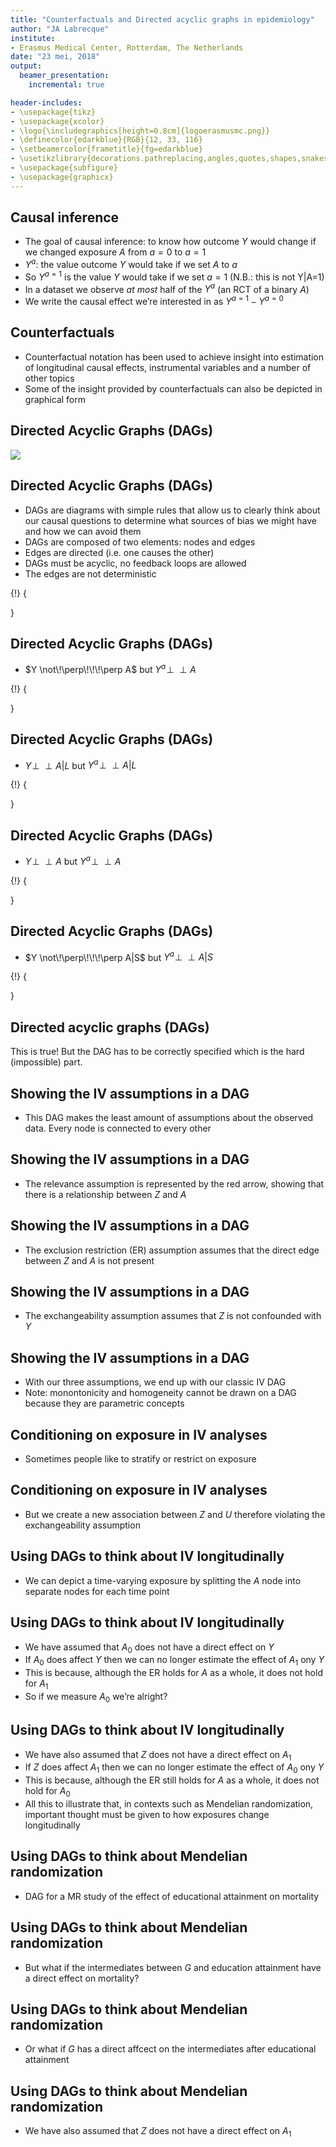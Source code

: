 ```yaml
---
title: "Counterfactuals and Directed acyclic graphs in epidemiology"
author: "JA Labrecque"
institute:
- Erasmus Medical Center, Rotterdam, The Netherlands
date: "23 mei, 2018"
output: 
  beamer_presentation: 
    incremental: true

header-includes:
- \usepackage{tikz}
- \usepackage{xcolor}
- \logo{\includegraphics[height=0.8cm]{logoerasmusmc.png}}
- \definecolor{edarkblue}{RGB}{12, 33, 116}
- \setbeamercolor{frametitle}{fg=edarkblue}
- \usetikzlibrary{decorations.pathreplacing,angles,quotes,shapes,snakes}
- \usepackage{subfigure}
- \usepackage{graphicx}
---
```


## Causal inference 

- The goal of causal inference: to know how outcome $Y$ would change if we changed exposure $A$ from $a=0$ to $a=1$
- $Y^a$: the value outcome $Y$ would take if we set $A$ to $a$
- So $Y^{a=1}$ is the value $Y$ would take if we set $a=1$ (N.B.: this is not Y|A=1)
- In a dataset we observe _at most_ half of the $Y^a$ (an RCT of a binary $A$)
- We write the causal effect we're interested in as $Y^{a=1}-Y^{a=0}$


## Counterfactuals

- Counterfactual notation has been used to achieve insight into estimation of longitudinal causal effects, instrumental variables and a number of other topics
- Some of the insight provided by counterfactuals can also be depicted in graphical form



## Directed Acyclic Graphs (DAGs)
\setbeamertemplate{caption}{\raggedright\insertcaption\par}

![](so.png)


## Directed Acyclic Graphs (DAGs)
- DAGs are diagrams with simple rules that allow us to clearly think about our causal questions to determine what sources of bias we might have and how we can avoid them
- DAGs are composed of two elements: nodes and edges
- Edges are directed (i.e. one causes the other)
- DAGs must be acyclic, no feedback loops are allowed
- The edges are not deterministic

\vspace{1cm}
\centering
\resizebox {0.5\textwidth} {!} {
\begin{tikzpicture}[scale=1]
\node[text centered] at (0,0) (a) {$A$};
\node[text centered] at (-0.25,0.25) (n) {\tiny{node}};
\node[text centered] at (3,0) (y) {$Y$};
\draw[->, line width= 1] (a) -- (y) node [midway, above, fill=white] {\tiny{edge}};
\end{tikzpicture}
}



## Directed Acyclic Graphs (DAGs)

- $Y \not\!\perp\!\!\!\perp A$ but $Y^a \!\perp\!\!\!\perp A$

\centering
\resizebox {0.8\textwidth} {!} {
\begin{tikzpicture}
\node[text centered] at (-3,0) (l) {$L$};
\node[text centered] at (0,0) (a) {$A$};
\node[text centered] at (3,0) (y) {$Y$};
\draw[->, line width= 1] (l) -- (a);
\draw[->, line width= 1] (l) to [out=45, in=135] (y);
\end{tikzpicture}
}


## Directed Acyclic Graphs (DAGs)

- $Y \!\perp\!\!\!\perp A|L$ but $Y^a \!\perp\!\!\!\perp A|L$

\centering
\resizebox {0.8\textwidth} {!} {
\begin{tikzpicture}
\node[text centered, rectangle, draw] at (-3,0) (l) {$L$};
\node[text centered] at (0,0) (a) {$A$};
\node[text centered] at (3,0) (y) {$Y$};
\draw[->, line width= 1] (l) -- (a);
\draw[->, line width= 1] (l) to [out=45, in=135] (y);
\end{tikzpicture}
}

## Directed Acyclic Graphs (DAGs)

- $Y \!\perp\!\!\!\perp A$ but $Y^a \!\perp\!\!\!\perp A$

\centering
\resizebox {0.8\textwidth} {!} {
\begin{tikzpicture}
\node[text centered] at (-3,0) (a) {$A$};
\node[text centered] at (0,0) (y) {$Y$};
\node[text centered] at (3,0) (s) {$S$};
\draw[->, line width= 1] (y) -- (s);
\draw[->, line width= 1] (a) to [out=45, in=135] (s);
\end{tikzpicture}
}


## Directed Acyclic Graphs (DAGs)

- $Y \not\!\perp\!\!\!\perp A|S$ but $Y^a \!\perp\!\!\!\perp A|S$

\centering
\resizebox {0.8\textwidth} {!} {
\begin{tikzpicture}
\node[text centered] at (-3,0) (a) {$A$};
\node[text centered] at (0,0) (y) {$Y$};
\node[text centered, rectangle, draw] at (3,0) (s) {$S$};
\draw[->, line width= 1] (y) -- (s);
\draw[->, line width= 1] (a) to [out=45, in=135] (s);
\end{tikzpicture}
}



## Directed acyclic graphs (DAGs)

\begin{center}
\includegraphics[height=5cm]{rejoice.png}
\end{center}

This is true! But the DAG has to be correctly specified which is the hard (impossible) part.




## Showing the IV assumptions in a DAG

- This DAG makes the least amount of assumptions about the observed data. Every node is connected to every other

\begin{figure}
\centering
\begin{tikzpicture}
\node[text centered] at (0,0) (g) {$Z$};
\node[text centered] at (2.5,0) (e) {$A$};
\node[text centered] at (0,2) (u) {$U$};
\node[text centered] at (5,0) (y) {$Y$};
\draw[->, line width= 1] (g) to [out=315,in=225, looseness=0.75] (y) ;
\draw[->, line width= 1] (g) -- (e);
\draw[->, line width= 1] (e) -- (y);
\draw[->, line width= 1] (u) -- (e);
\draw[->, line width= 1] (u) -- (y);
\draw[->, line width= 1] (u) -- (g);
\end{tikzpicture}
\label{fig:standardIVdag}
\end{figure}



## Showing the IV assumptions in a DAG

- The relevance assumption is represented by the red arrow, showing that there is a relationship between $Z$ and $A$

\begin{figure}
\centering
\begin{tikzpicture}
\node[text centered] at (0,0) (g) {$Z$};
\node[text centered] at (2.5,0) (e) {$A$};
\node[text centered] at (0,2) (u) {$U$};
\node[text centered] at (5,0) (y) {$Y$};
\draw[->, line width= 1] (g) to [out=315,in=225, looseness=0.75] (y) ;
\draw[->, line width= 1, red] (g) -- (e);
\draw[->, line width= 1] (e) -- (y);
\draw[->, line width= 1] (u) -- (e);
\draw[->, line width= 1] (u) -- (y);
\draw[->, line width= 1] (u) -- (g);
\end{tikzpicture}
\label{fig:standardIVdag}
\end{figure}


## Showing the IV assumptions in a DAG

- The exclusion restriction (ER) assumption assumes that the direct edge between $Z$ and $A$ is not present

\begin{figure}
\centering
\begin{tikzpicture}
\node[text centered] at (0,0) (g) {$Z$};
\node[text centered] at (2.5,0) (e) {$A$};
\node[text centered] at (0,2) (u) {$U$};
\node[text centered] at (5,0) (y) {$Y$};
\draw[->, line width= 1, lightgray] (g) to [out=315,in=225, looseness=0.75] node [cross out, draw]{} (y) ;
\draw[->, line width= 1, red] (g) -- (e);
\draw[->, line width= 1] (e) -- (y);
\draw[->, line width= 1] (u) -- (e);
\draw[->, line width= 1] (u) -- (y);
\draw[->, line width= 1] (u) -- (g);
\end{tikzpicture}
\label{fig:standardIVdag}
\end{figure}

## Showing the IV assumptions in a DAG

- The exchangeability assumption assumes that $Z$ is not confounded with $Y$

\begin{figure}
\centering
\begin{tikzpicture}
\node[text centered] at (0,0) (g) {$Z$};
\node[text centered] at (2.5,0) (e) {$A$};
\node[text centered] at (0,2) (u) {$U$};
\node[text centered] at (5,0) (y) {$Y$};
\draw[->, line width= 1, lightgray] (g) to [out=315,in=225, looseness=0.75] node [cross out, draw]{} (y) ;
\draw[->, line width= 1, red] (g) -- (e);
\draw[->, line width= 1] (e) -- (y);
\draw[->, line width= 1] (u) --  (e);
\draw[->, line width= 1] (u) -- (y);
\draw[->, line width= 1, lightgray] (u) -- node [cross out, draw]{} (g) ;
\end{tikzpicture}
\label{fig:standardIVdag}
\end{figure}





## Showing the IV assumptions in a DAG

- With our three assumptions, we end up with our classic IV DAG
- Note: monontonicity and homogeneity cannot be drawn on a DAG because they are parametric concepts

\begin{figure}
\centering
\begin{tikzpicture}
\node[text centered] at (0,0) (g) {$Z$};
\node[text centered] at (2.5,0) (e) {$A$};
\node[text centered] at (2.5,2) (u) {$U$};
\node[text centered] at (5,0) (y) {$Y$};
\draw[->, line width= 1, red] (g) -- (e);
\draw[->, line width= 1] (e) -- (y);
\draw[->, line width= 1] (u) --  (e);
\draw[->, line width= 1] (u) -- (y);
\end{tikzpicture}
\label{fig:standardIVdag}
\end{figure}


## Conditioning on exposure in IV analyses

- Sometimes people like to stratify or restrict on exposure


\begin{figure}
\centering
\begin{tikzpicture}
\node[text centered] at (0,0) (g) {$Z$};
\node[text centered, rectangle, draw] at (2.5,0) (e) {$A$};
\node[text centered] at (2.5,2) (u) {$U$};
\node[text centered] at (5,0) (y) {$Y$};
\draw[->, line width= 1] (g) -- (e);
\draw[->, line width= 1] (e) -- (y);
\draw[->, line width= 1] (u) --  (e);
\draw[->, line width= 1] (u) -- (y);
\end{tikzpicture}
\label{fig:standardIVdag}
\end{figure}



## Conditioning on exposure in IV analyses

- But we create a new association between $Z$ and $U$ therefore violating the exchangeability assumption


\begin{figure}
\centering
\begin{tikzpicture}
\node[text centered] at (0,0) (g) {$Z$};
\node[text centered, rectangle, draw] at (2.5,0) (e) {$A$};
\node[text centered] at (2.5,2) (u) {$U$};
\node[text centered] at (5,0) (y) {$Y$};
\draw[->, line width= 1] (g) -- (e);
\draw[->, line width= 1] (e) -- (y);
\draw[->, line width= 1] (u) --  (e);
\draw[->, line width= 1] (u) -- (y);
\draw[line width= 1, red, dashed] (g) to [out=90,in=180, looseness=0.75] (u) ;
\end{tikzpicture}
\label{fig:standardIVdag}
\end{figure}



## Using DAGs to think about IV longitudinally

- We can depict a time-varying exposure by splitting the $A$ node into separate nodes for each time point

\begin{figure}
\centering
\begin{subfigure}
\centering
\begin{tikzpicture}
\node[text centered] at (0,0) (g) {$Z$};
\node[text centered] at (2.5,0) (e) {$A$};
\node[text centered] at (2.5,2) (u) {$U$};
\node[text centered] at (5,0) (y) {$Y$};
\draw[->, line width= 1] (g) -- (e);
\draw[->, line width= 1] (e) -- (y);
\draw[->, line width= 1] (u) --  (e);
\draw[->, line width= 1] (u) -- (y);
\end{tikzpicture}
\end{subfigure}

\begin{subfigure}
\centering
\begin{tikzpicture}
\node[text centered] at (0,0) (g) {$Z$};
\node[text centered] at (2.5,0) (e0) {$A_0$};
\node[text centered] at (2.5,2) (u) {$U$};
\node[text centered] at (5,0) (e1) {$A_1$};
\node[text centered] at (7.5,0) (y) {$Y$};
\draw[->, line width= 1] (g) -- (e0);
\draw[->, line width= 1] (e0) -- (e1);
\draw[->, line width= 1] (e1) -- (y);
\draw[->, line width= 1] (u) --  (e0);
\draw[->, line width= 1] (u) --  (e1);
\draw[->, line width= 1] (u) -- (y);
\end{tikzpicture}
\end{subfigure}
\end{figure}





## Using DAGs to think about IV longitudinally

- We have assumed that $A_0$ does not have a direct effect on $Y$
- If $A_0$ does affect $Y$ then we can no longer estimate the effect of $A_1$ ony $Y$
- This is because, although the ER holds for $A$ as a whole, it does not hold for $A_1$
- So if we measure $A_0$ we're alright?

\begin{figure}
\centering
\begin{tikzpicture}
\node[text centered] at (0,0) (g) {$Z$};
\node[text centered] at (2.5,0) (e0) {$A_0$};
\node[text centered] at (2.5,2) (u) {$U$};
\node[text centered] at (5,0) (e1) {$A_1$};
\node[text centered] at (7.5,0) (y) {$Y$};
\draw[->, line width= 1] (g) -- (e0);
\draw[->, line width= 1] (e0) -- (e1);
\draw[->, line width= 1] (e1) -- (y);
\draw[->, line width= 1] (u) --  (e0);
\draw[->, line width= 1] (u) --  (e1);
\draw[->, line width= 1] (u) -- (y);
\draw[->, line width= 1, red] (e0) to [out=315,in=225, looseness=0.75] (y) ;
\end{tikzpicture}
\label{fig:standardIVdag}
\end{figure}





## Using DAGs to think about IV longitudinally

- We have also assumed that $Z$ does not have a direct effect on $A_1$
- If $Z$ does affect $A_1$ then we can no longer estimate the effect of $A_0$ ony $Y$
- This is because, although the ER still holds for $A$ as a whole, it does not hold for $A_0$
- All this to illustrate that, in contexts such as Mendelian randomization, important thought must be given to how exposures change longitudinally

\begin{figure}
\centering
\begin{tikzpicture}
\node[text centered] at (0,0) (g) {$Z$};
\node[text centered] at (2.5,0) (e0) {$A_0$};
\node[text centered] at (2.5,2) (u) {$U$};
\node[text centered] at (5,0) (e1) {$A_1$};
\node[text centered] at (7.5,0) (y) {$Y$};
\draw[->, line width= 1] (g) -- (e0);
\draw[->, line width= 1] (e0) -- (e1);
\draw[->, line width= 1] (e1) -- (y);
\draw[->, line width= 1] (u) --  (e0);
\draw[->, line width= 1] (u) --  (e1);
\draw[->, line width= 1] (u) -- (y);
\draw[->, line width= 1, red] (g) to [out=315,in=225, looseness=0.75] (e1) ;
\end{tikzpicture}
\label{fig:standardIVdag}
\end{figure}




## Using DAGs to think about Mendelian randomization

- DAG for a MR study of the effect of educational attainment on mortality


\begin{figure}
\centering
\begin{tikzpicture}
\node[text centered] at (0,0) (g) {$G$};
\node[text centered] at (2.5,0) (p0) {ADHD$_{pre}$};
\node[text centered] at (2.5,2) (p1) {Dep$_{pre}$};
\node[text centered] at (2.5,-2) (p2) {Brain vol$_{pre}$};
\node[text centered] at (5,0) (e) {Educ Att};
\node[text centered] at (10,0) (y) {Mortality};
\draw[->, line width= 1] (g) -- (p0);
\draw[->, line width= 1] (g) -- (p1);
\draw[->, line width= 1] (g) -- (p2);
\draw[->, line width= 1] (p0) -- (e);
\draw[->, line width= 1] (p1) -- (e);
\draw[->, line width= 1] (p2) -- (e);
\draw[->, line width= 1] (e) -- (y);
\end{tikzpicture}
\label{fig:standardIVdag}
\end{figure}




## Using DAGs to think about Mendelian randomization

- But what if the intermediates between $G$ and education attainment have a direct effect on mortality?


\begin{figure}
\centering
\begin{tikzpicture}
\node[text centered] at (0,0) (g) {$G$};
\node[text centered] at (2.5,0) (p0) {ADHD$_{pre}$};
\node[text centered] at (2.5,2) (p1) {Dep$_{pre}$};
\node[text centered] at (2.5,-2) (p2) {Brain vol$_{pre}$};
\node[text centered] at (5,0) (e) {Educ Att};
\node[text centered] at (10,0) (y) {Mortality};
\draw[->, line width= 1] (g) -- (p0);
\draw[->, line width= 1] (g) -- (p1);
\draw[->, line width= 1] (g) -- (p2);
\draw[->, line width= 1] (p0) -- (e);
\draw[->, line width= 1] (p1) -- (e);
\draw[->, line width= 1] (p2) -- (e);
\draw[->, line width= 1] (e) -- (y);
\draw[->, line width= 1, red] (p0) to [out=45,in=165, looseness=0.75] (y) ;
\draw[->, line width= 1, red] (p1) to [out=0,in=90, looseness=0.75] (y) ;
\draw[->, line width= 1, red] (p2) to [out=0,in=270, looseness=0.75] (y) ;
\end{tikzpicture}
\label{fig:standardIVdag}
\end{figure}




## Using DAGs to think about Mendelian randomization

- Or what if $G$ has a direct affcect on the intermediates after educational attainment


\begin{figure}
\centering
\begin{tikzpicture}
\node[text centered] at (0,0) (g) {$G$};
\node[text centered] at (5,0) (e) {Educ Att};
\node[text centered] at (7.5,0) (p3) {ADHD$_{post}$};
\node[text centered] at (7.5,2) (p4) {Dep$_{post}$};
\node[text centered] at (7.5,-2) (p5) {Brain vol$_{post}$};
\node[text centered] at (10,0) (y) {Mortality};
\draw[->, line width= 1] (g) -- (e);
\draw[->, line width= 1] (e) -- (p3);
\draw[->, line width= 1] (e) -- (p4);
\draw[->, line width= 1] (e) -- (p5);
\draw[->, line width= 1] (p3) -- (y);
\draw[->, line width= 1] (p4) -- (y);
\draw[->, line width= 1] (p5) -- (y);
\draw[->, line width= 1, red] (g) to [out=45,in=165, looseness=0.75] (p3) ;
\draw[->, line width= 1, red] (g) to [out=90,in=180, looseness=0.75] (p4) ;
\draw[->, line width= 1, red] (g) to [out=270,in=180, looseness=0.75] (p5) ;
\end{tikzpicture}
\label{fig:standardIVdag}
\end{figure}






## Using DAGs to think about Mendelian randomization

- We have also assumed that $Z$ does not have a direct effect on $A_1$


\begin{figure}
\centering
\begin{tikzpicture}
\node[text centered] at (0,0) (g) {$G$};
\node[text centered] at (2.5,0) (p0) {ADHD$_{pre}$};
\node[text centered] at (2.5,2) (p1) {Dep$_{pre}$};
\node[text centered] at (2.5,-2) (p2) {Brain vol$_{pre}$};
\node[text centered] at (5,0) (e) {Educ Att};
\node[text centered] at (7.5,0) (p3) {ADHD$_{post}$};
\node[text centered] at (7.5,2) (p4) {Dep$_{post}$};
\node[text centered] at (7.5,-2) (p5) {Brain vol$_{post}$};
\node[text centered] at (10,0) (y) {Mortality};
\draw[->, line width= 1] (g) -- (p0);
\draw[->, line width= 1] (g) -- (p1);
\draw[->, line width= 1] (g) -- (p2);
\draw[->, line width= 1] (p0) -- (e);
\draw[->, line width= 1] (p1) -- (e);
\draw[->, line width= 1] (p2) -- (e);
\draw[->, line width= 1] (e) -- (p3);
\draw[->, line width= 1] (e) -- (p4);
\draw[->, line width= 1] (e) -- (p5);
\draw[->, line width= 1] (p3) -- (y);
\draw[->, line width= 1] (p4) -- (y);
\draw[->, line width= 1] (p5) -- (y);
\draw[->, line width= 1, red] (p1) -- (p4);
\draw[->, line width= 1, red] (p2) -- (p5);
\draw[->, line width= 1, red] (p0) to [out=45,in=135, looseness=0.75] (p3) ;
\end{tikzpicture}
\label{fig:standardIVdag}
\end{figure}





